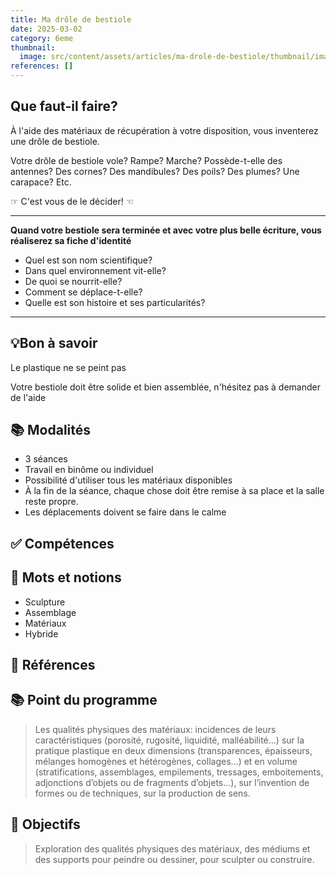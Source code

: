 ```yaml
---
title: Ma drôle de bestiole
date: 2025-03-02
category: 6eme
thumbnail:
  image: src/content/assets/articles/ma-drole-de-bestiole/thumbnail/image.gif
references: []
---
```

## <AnimatedEmoji emoji="1f928" />Que faut-il faire?

À l'aide des matériaux de récupération à votre disposition, vous inventerez une drôle de bestiole.

Votre drôle de bestiole vole? Rampe? Marche? Possède-t-elle des antennes? Des cornes? Des mandibules? Des poils? Des plumes? Une carapace? Etc.

&#x20;                     ☞ C'est vous de le décider! ☜

---

**Quand votre bestiole sera terminée et avec votre plus belle écriture, vous réaliserez sa fiche d'identité**

* Quel est son nom scientifique?
* Dans quel environnement vit-elle?
* De quoi se nourrit-elle?
* Comment se déplace-t-elle?
* Quelle est son histoire et ses particularités?

---

## 💡Bon à savoir

Le plastique ne se peint pas

Votre bestiole doit être solide et bien assemblée, n'hésitez pas à demander de l'aide

## 📚 Modalités

* 3 séances
* Travail en binôme ou individuel
* Possibilité d'utiliser tous les matériaux disponibles
* À la fin de la séance, chaque chose doit être remise à sa place et la salle reste propre.
* Les déplacements doivent se faire dans le calme&#x20;

## ✅ Compétences

## 🎨 Mots et notions&#x20;

* Sculpture
* Assemblage
* Matériaux
* Hybride

## 👀 Références

## 📚 Point du programme

> Les qualités physiques des matériaux: incidences de leurs caractéristiques (porosité, rugosité, liquidité, malléabilité...) sur la pratique plastique en deux dimensions (transparences, épaisseurs, mélanges homogènes et hétérogènes, collages...) et en volume (stratifications, assemblages, empilements, tressages, emboitements, adjonctions d’objets ou de fragments d’objets...), sur l’invention de formes ou de techniques, sur la production de sens.

## 🏁 Objectifs

> Exploration des qualités physiques des matériaux, des médiums et des supports pour peindre ou dessiner, pour sculpter ou construire.

